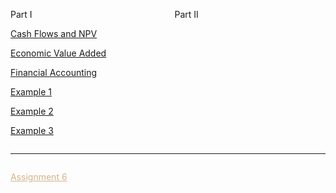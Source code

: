 :::: {.columns}

::: {.column width=50}
Part I

[Cash Flows and NPV](f01-cash-flows.html)

[Economic Value Added](f02-eva.html)

[Financial Accounting](f03-accounting.html)

[Example 1](f04-example1.html)

[Example 2](f04-example2.html)

[Example 3](f04-example3.html)



:::



::: {.column width=50}
Part II


:::

::::

<hr>

:::: {.columns}
::: {.column width="50%"}
[Assignment 6](assignment6.qmd){style="color:Tan"}
:::
::: {.column width="50%"}

:::
::::